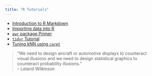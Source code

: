 ```yaml
---
title: "R Tutorials"
---
```


* [Introduction to R Markdown](https://shihchingfu.github.io/intro-to-rmd/)
* [Importing data into R](https://shihchingfu.github.io/importing-data/)
* [`pwr` package Primer](https://shihchingfu.github.io/pwr-examples/)
* [`tidyr` Tutorial](https://shihchingfu.github.io/tidyr-tutorial/)
* [Tuning kNN using `caret`](https://shihchingfu.github.io/knn-caret-example/)

> “We need to design aircraft or automotive displays to counteract visual illusions and we need to design statistical graphics to counteract probability illusions.”<br>
> -- Leland Wilkinson